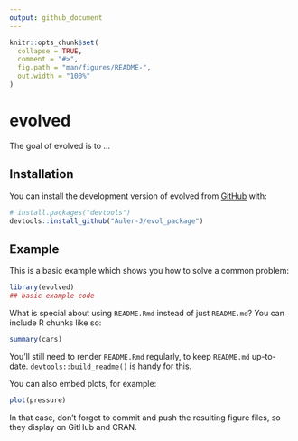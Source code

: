 ```yaml
---
output: github_document
---
```


<!-- README.md is generated from README.Rmd. Please edit that file -->

```r
knitr::opts_chunk$set(
  collapse = TRUE,
  comment = "#>",
  fig.path = "man/figures/README-",
  out.width = "100%"
)
```

# evolved

<!-- badges: start -->
<!-- badges: end -->

The goal of evolved is to ...

## Installation

You can install the development version of evolved from [GitHub](https://github.com/) with:

``` r
# install.packages("devtools")
devtools::install_github("Auler-J/evol_package")
```

## Example

This is a basic example which shows you how to solve a common problem:

```r
library(evolved)
## basic example code
```

What is special about using `README.Rmd` instead of just `README.md`? You can include R chunks like so:

```r
summary(cars)
```

You'll still need to render `README.Rmd` regularly, to keep `README.md` up-to-date. `devtools::build_readme()` is handy for this.

You can also embed plots, for example:

```r
plot(pressure)
```

In that case, don't forget to commit and push the resulting figure files, so they display on GitHub and CRAN.
